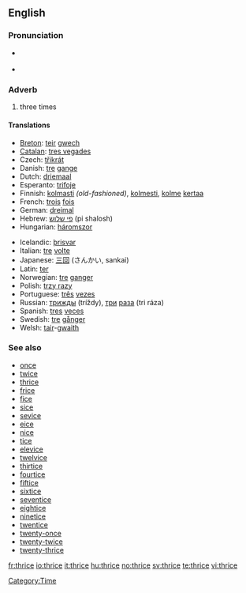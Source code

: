 ==English==

===Pronunciation===

* {{IPA|/θraɪs/}} {{SAMPA|/TraIs/}}
* {{audio|en-us-thrice.ogg|Audio (US)}}
*: {{rhymes|aɪs}}

===Adverb===
{{en-adv|-}}

# {{India|dated|or|literary}} three times

====Translations====
{{trans-top|three times}}
* [[Breton]]: [[teir]] [[gwech]]
* [[Catalan]]: [[tres vegades]]
* Czech: [[třikrát]]
* Danish: [[tre]] [[gang]]e
* Dutch: [[driemaal]]
* Esperanto: [[trifoje]]
* Finnish: [[kolmasti]] ''(old-fashioned)'', [[kolmesti]], [[kolme]] [[kerta]]a
* French: [[trois]] [[fois]]
* German: [[dreimal]]
* Hebrew: [[פי שלוש]] (pi shalosh)
* Hungarian: [[háromszor]]
{{trans-mid}}
* Icelandic: [[þrisvar]]
* Italian: [[tre]] [[volta#Italian|volte]]
* Japanese: [[三回]] (さんかい, sankai)
* Latin: [[ter]]
* Norwegian: [[tre]] [[gang]]er
* Polish: [[trzy razy]]
* Portuguese: [[três]] [[vez#Portuguese|vezes]]
* Russian: [[трижды]] (tríždy), [[три]] [[раз#Russian|раза]] (tri ráza)
* Spanish: [[tres]] [[vez#Spanish|veces]]
* Swedish: [[tre]] [[gång]]er
* Welsh: [[tair]]-[[gwaith]]
{{trans-bottom}}

===See also===
* [[once]]
* [[twice]]
* [[thrice]]
* [[frice]]
* [[fice]]
* [[sice]]
* [[sevice]]
* [[eice]]
* [[nice]]
* [[tice]]
* [[elevice]]
* [[twelvice]]
* [[thirtice]]
* [[fourtice]]
* [[fiftice]]
* [[sixtice]]
* [[seventice]]
* [[eightice]]
* [[ninetice]]
* [[twentice]]
* [[twenty-once]]
* [[twenty-twice]]
* [[twenty-thrice]]

[[Category:Time]]

[[fr:thrice]]
[[io:thrice]]
[[it:thrice]]
[[hu:thrice]]
[[no:thrice]]
[[sv:thrice]]
[[te:thrice]]
[[vi:thrice]]